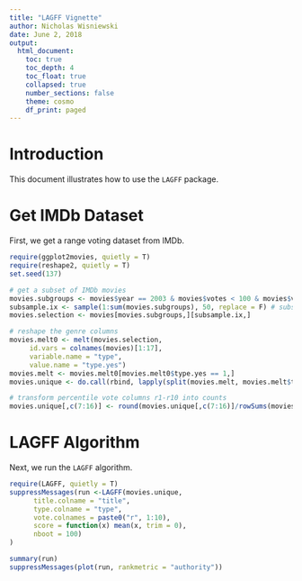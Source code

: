 ```yaml
---
title: "LAGFF Vignette"
author: Nicholas Wisniewski
date: June 2, 2018
output:
  html_document:
    toc: true
    toc_depth: 4
    toc_float: true
    collapsed: true
    number_sections: false
    theme: cosmo
    df_print: paged
---
```


<!-- 
  %\VignetteEngine{knitr::knitr}
  %\VignetteIndexEntry{LAGFFRank}
  %\usepackage[utf8]{inputenc}
-->


# Introduction

This document illustrates how to use the `LAGFF` package.

# Get IMDb Dataset

First, we get a range voting dataset from IMDb.

```r
require(ggplot2movies, quietly = T)
require(reshape2, quietly = T)
set.seed(137)

# get a subset of IMDb movies
movies.subgroups <- movies$year == 2003 & movies$votes < 100 & movies$votes > 10 # make some cuts
subsample.ix <- sample(1:sum(movies.subgroups), 50, replace = F) # subsample 40 films
movies.selection <- movies[movies.subgroups,][subsample.ix,]

# reshape the genre columns 
movies.melt0 <- melt(movies.selection, 
     id.vars = colnames(movies)[1:17],
     variable.name = "type", 
     value.name = "type.yes")
movies.melt <- movies.melt0[movies.melt0$type.yes == 1,]
movies.unique <- do.call(rbind, lapply(split(movies.melt, movies.melt$title), function(x) x[1,]))

# transform percentile vote columns r1-r10 into counts
movies.unique[,c(7:16)] <- round(movies.unique[,c(7:16)]/rowSums(movies.unique[,c(7:16)]) * movies.unique$votes)
```


# LAGFF Algorithm

Next, we run the `LAGFF` algorithm.

```r
require(LAGFF, quietly = T)
suppressMessages(run <-LAGFF(movies.unique, 
      title.colname = "title", 
      type.colname = "type", 
      vote.colnames = paste0("r", 1:10),
      score = function(x) mean(x, trim = 0),
      nboot = 100)
)

summary(run)
suppressMessages(plot(run, rankmetric = "authority"))
```

